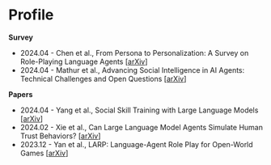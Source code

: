 # Profile

**Survey**

- 2024.04 - Chen et al., From Persona to Personalization: A Survey on Role-Playing Language Agents [[arXiv](https://arxiv.org/abs/2404.18231)]
- 2024.04 - Mathur et al., Advancing Social Intelligence in AI Agents: Technical Challenges and Open Questions [[arXiv](https://arxiv.org/abs/2404.11023)]

**Papers**

- 2024.04 - Yang et al., Social Skill Training with Large Language Models [[arXiv](https://arxiv.org/abs/2404.04204)]
- 2024.02 - Xie et al., Can Large Language Model Agents Simulate Human Trust Behaviors? [[arXiv](https://arxiv.org/abs/2402.04559)]
- 2023.12 - Yan et al., LARP: Language-Agent Role Play for Open-World Games [[arXiv](https://arxiv.org/abs/2312.17653)]
